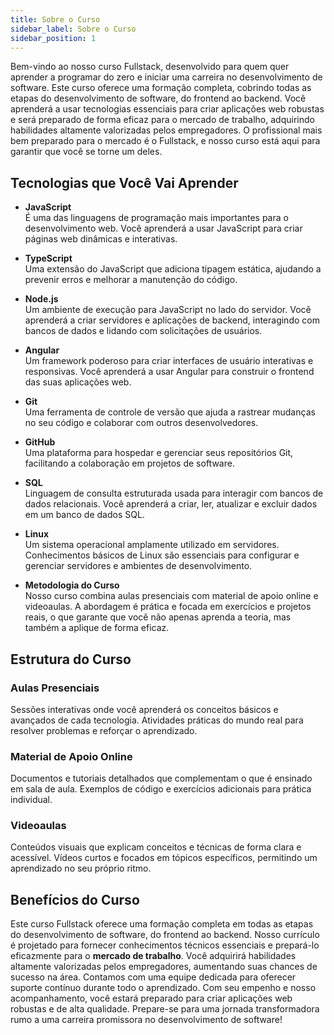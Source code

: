 ```yaml
---
title: Sobre o Curso
sidebar_label: Sobre o Curso
sidebar_position: 1
---
```


Bem-vindo ao nosso curso Fullstack, desenvolvido para quem quer aprender a programar do zero e iniciar uma carreira no desenvolvimento de software. Este curso oferece uma formação completa, cobrindo todas as etapas do desenvolvimento de software, do frontend ao backend. Você aprenderá a usar tecnologias essenciais para criar aplicações web robustas e será preparado de forma eficaz para o mercado de trabalho, adquirindo habilidades altamente valorizadas pelos empregadores. O profissional mais bem preparado para o mercado é o Fullstack, e nosso curso está aqui para garantir que você se torne um deles.

## Tecnologias que Você Vai Aprender

- **JavaScript**<br/>
É uma das linguagens de programação mais importantes para o desenvolvimento web. Você aprenderá a usar JavaScript para criar páginas web dinâmicas e interativas.

- **TypeScript**<br/>
Uma extensão do JavaScript que adiciona tipagem estática, ajudando a prevenir erros e melhorar a manutenção do código.

- **Node.js**<br/>
Um ambiente de execução para JavaScript no lado do servidor. Você aprenderá a criar servidores e aplicações de backend, interagindo com bancos de dados e lidando com solicitações de usuários.

- **Angular**<br/>
Um framework poderoso para criar interfaces de usuário interativas e responsivas. Você aprenderá a usar Angular para construir o frontend das suas aplicações web.

- **Git**<br/>
Uma ferramenta de controle de versão que ajuda a rastrear mudanças no seu código e colaborar com outros desenvolvedores.

- **GitHub** <br/>
Uma plataforma para hospedar e gerenciar seus repositórios Git, facilitando a colaboração em projetos de software.

- **SQL**<br/>
Linguagem de consulta estruturada usada para interagir com bancos de dados relacionais. Você aprenderá a criar, ler, atualizar e excluir dados em um banco de dados SQL.

- **Linux**<br/>
Um sistema operacional amplamente utilizado em servidores. Conhecimentos básicos de Linux são essenciais para configurar e gerenciar servidores e ambientes de desenvolvimento.


- **Metodologia do Curso**<br/>
Nosso curso combina aulas presenciais com material de apoio online e videoaulas. A abordagem é prática e focada em exercícios e projetos reais, o que garante que você não apenas aprenda a teoria, mas também a aplique de forma eficaz.


## Estrutura do Curso

### Aulas Presenciais

Sessões interativas onde você aprenderá os conceitos básicos e avançados de cada tecnologia.
Atividades práticas do mundo real para resolver problemas e reforçar o aprendizado.

### Material de Apoio Online

Documentos e tutoriais detalhados que complementam o que é ensinado em sala de aula. Exemplos de código e exercícios adicionais para prática individual.

### Videoaulas

Conteúdos visuais que explicam conceitos e técnicas de forma clara e acessível.
Vídeos curtos e focados em tópicos específicos, permitindo um aprendizado no seu próprio ritmo.

## Benefícios do Curso

Este curso Fullstack oferece uma formação completa em todas as etapas do desenvolvimento de software, do frontend ao backend. Nosso currículo é projetado para fornecer conhecimentos técnicos essenciais e prepará-lo eficazmente para o **mercado de trabalho**. Você adquirirá habilidades altamente valorizadas pelos empregadores, aumentando suas chances de sucesso na área. Contamos com uma equipe dedicada para oferecer suporte contínuo durante todo o aprendizado. Com seu empenho e nosso acompanhamento, você estará preparado para criar aplicações web robustas e de alta qualidade. Prepare-se para uma jornada transformadora rumo a uma carreira promissora no desenvolvimento de software!
